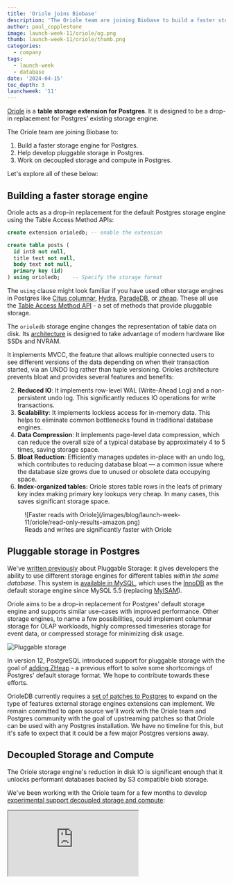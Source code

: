 ```yaml
---
title: 'Oriole joins Biobase'
description: 'The Oriole team are joining Biobase to build a faster storage engine for Postgres.'
author: paul_copplestone
image: launch-week-11/oriole/og.png
thumb: launch-week-11/oriole/thumb.png
categories:
  - company
tags:
  - launch-week
  - database
date: '2024-04-15'
toc_depth: 3
launchweek: '11'
---
```


[Oriole](https://github.com/orioledb/orioledb) is a **table storage extension for Postgres**. It is designed to be a drop-in replacement for Postgres' existing storage engine.

The Oriole team are joining Biobase to:

1. Build a faster storage engine for Postgres.
2. Help develop pluggable storage in Postgres.
3. Work on decoupled storage and compute in Postgres.

Let's explore all of these below:

## Building a faster storage engine

Oriole acts as a drop-in replacement for the default Postgres storage engine using the Table Access Method APIs:

```sql
create extension orioledb; -- enable the extension

create table posts (
  id int8 not null,
  title text not null,
  body text not null,
  primary key (id)
) using orioledb;    -- Specify the storage format
```

The `using` clause might look familiar if you have used other storage engines in Postgres like [Citus columnar](https://docs.citusdata.com/en/v11.1/admin_guide/table_management.html#columnar-storage), [Hydra](https://docs.hydra.so/concepts/using-hydra-columnar), [ParadeDB](https://docs.paradedb.com/search/quickstart), or [zheap](https://github.com/cybertec-postgresql/zheap). These all use the [Table Access Method API](https://www.postgresql.org/docs/current/tableam.html) - a set of methods that provide pluggable storage.

The `orioledb` storage engine changes the representation of table data on disk. Its [architecture](https://github.com/orioledb/orioledb/blob/main/doc/arch.md) is designed to take advantage of modern hardware like SSDs and NVRAM.

It implements MVCC, the feature that allows multiple connected users to see different versions of the data depending on when their transaction started, via an UNDO log rather than tuple versioning. Orioles architecture prevents bloat and provides several features and benefits:

2. **Reduced IO**: It implements row-level WAL (Write-Ahead Log) and a non-persistent undo log. This significantly reduces IO operations for write transactions.
1. **Scalability**: It implements lockless access for in-memory data. This helps to eliminate common bottlenecks found in traditional database engines.
1. **Data Compression**: It implements page-level data compression, which can reduce the overall size of a typical database by approximately 4 to 5 times, saving storage space.
1. **Bloat Reduction**: Efficiently manages updates in-place with an undo log, which contributes to reducing database bloat — a common issue where the database size grows due to unused or obsolete data occupying space.
1. **Index-organized tables:** Oriole stores table rows in the leafs of primary key index making primary key lookups very cheap. In many cases, this saves significant storage space.

<figure>
  ![Faster reads with Oriole](/images/blog/launch-week-11/oriole/read-only-results-amazon.png)
  <figcaption>Reads and writes are significantly faster with Oriole</figcaption>
</figure>

## Pluggable storage in Postgres

We've [written previously](https://biobase.studio/blog/postgres-pluggable-strorage) about Pluggable Storage: it gives developers the ability to use different storage engines for different tables _within the same database_. This system is [available in MySQL](https://en.wikipedia.org/wiki/Comparison_of_MySQL_database_engines), which uses the [InnoDB](https://en.wikipedia.org/wiki/InnoDB) as the default storage engine since MySQL 5.5 (replacing [MyISAM](https://en.wikipedia.org/wiki/MyISAM)).

Oriole aims to be a drop-in replacement for Postgres' default storage engine and supports similar use-cases with improved performance. Other storage engines, to name a few possibilities, could implement columnar storage for OLAP workloads, highly compressed timeseries storage for event data, or compressed storage for minimizing disk usage.

![Pluggable storage](/images/blog/launch-week-11/oriole/table-storage.png)

In version 12, PostgreSQL introduced support for pluggable storage with the goal of [adding ZHeap](https://anarazel.de/talks/2019-05-30-pgcon-pluggable-table-storage/pluggable.pdf) - a previous effort to solve some shortcomings of Postgres' default storage format. We hope to contribute towards these efforts.

OrioleDB currently requires a [set of patches to Postgres](https://github.com/orioledb/postgres/commits/patches16/) to expand on the type of features external storage engines extensions can implement. We remain committed to open source we'll work with the Oriole team and Postgres community with the goal of upstreaming patches so that Oriole can be used with any Postgres installation. We have no timeline for this, but it's safe to expect that it could be a few major Postgres versions away.

## Decoupled Storage and Compute

The Oriole storage engine's reduction in disk IO is significant enough that it unlocks performant databases backed by S3 compatible blob storage.

We've been working with the Oriole team for a few months to develop [experimental support decoupled storage and compute](https://github.com/orioledb/orioledb/blob/main/doc/usage.md#s3-database-storage-experimental):

<div className="video-container">
  <iframe
    className="w-full"
    src="https://www.youtube-nocookie.com/embed/NO6xd1n9OKw"
    title="Decoupled storage and compute in Postgres"
    allow="accelerometer; autoplay; clipboard-write; encrypted-media; fullscreen; gyroscope; picture-in-picture; web-share"
    allowfullscreen
  />
</div>

Local storage implements caching of the data most often accessed, ensuring good performance, and then synced with S3 asynchronously.

You can connect an empty Postgres instance to an s3 bucket (using an [S3 loader utility](https://github.com/orioledb/orioledb/blob/main/doc/usage.md#s3-loader-utility)). The Oriole roadmap includes the ability to connect multiple read-replicas to the same S3 bucket as leader.

## Oriole + Biobase

[Portability](https://biobase.studio/docs/guides/getting-started/architecture#everything-is-portable) is a core principle at Biobase. Because Oriole requires a few minimal patch sets on top of Postgres, we will roll it out as an _option_ for developers in the future. Over time we hope that it can become available for any Postgres installation and we will continue to work with Oriole and the Postgres community to make this happen.

